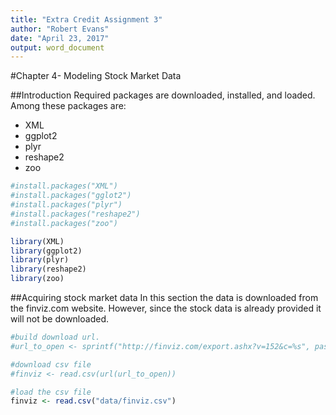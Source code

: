 ```yaml
---
title: "Extra Credit Assignment 3"
author: "Robert Evans"
date: "April 23, 2017"
output: word_document
---
```


#Chapter 4- Modeling Stock Market Data

##Introduction
Required packages are downloaded, installed, and loaded. Among these packages are:

* XML
* ggplot2
* plyr
* reshape2
* zoo
```r
#install.packages("XML")
#install.packages("gglot2")
#install.packages("plyr")
#install.packages("reshape2")
#install.packages("zoo")

library(XML)
library(ggplot2)
library(plyr)
library(reshape2)
library(zoo)
```

##Acquiring stock market data
In this section the data is downloaded from the finviz.com website. However, since the stock data is already provided it will not be downloaded.
```r
#build download url.
#url_to_open <- sprintf("http://finviz.com/export.ashx?v=152&c=%s", paste(0:68, collapse = ","))

#download csv file
#finviz <- read.csv(url(url_to_open))

#load the csv file
finviz <- read.csv("data/finviz.csv")
```

